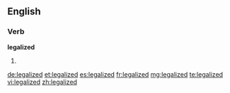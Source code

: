 ==English==

===Verb===
'''legalized'''
# {{past of|legalize}}

[[de:legalized]]
[[et:legalized]]
[[es:legalized]]
[[fr:legalized]]
[[mg:legalized]]
[[te:legalized]]
[[vi:legalized]]
[[zh:legalized]]